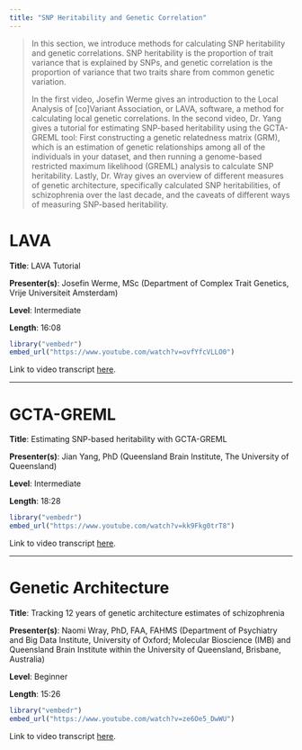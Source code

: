 ```yaml
---
title: "SNP Heritability and Genetic Correlation"
---
```


> In this section, we introduce methods for calculating SNP heritability and genetic correlations. SNP heritability is the proportion of trait variance that is explained by SNPs, and genetic correlation is the proportion of variance that two traits share from common genetic variation.
>
> In the first video, Josefin Werme gives an introduction to the Local Analysis of \[co\]Variant Association, or LAVA, software, a method for calculating local genetic correlations. In the second video, Dr. Yang gives a tutorial for estimating SNP-based heritability using the GCTA-GREML tool: First constructing a genetic relatedness matrix (GRM), which is an estimation of genetic relationships among all of the individuals in your dataset, and then running a genome-based restricted maximum likelihood (GREML) analysis to calculate SNP heritability. Lastly, Dr. Wray gives an overview of different measures of genetic architecture, specifically calculated SNP heritabilities, of schizophrenia over the last decade, and the caveats of different ways of measuring SNP-based heritability.

# LAVA

**Title**: LAVA Tutorial

**Presenter(s)**: Josefin Werme, MSc (Department of Complex Trait Genetics, Vrije Universiteit Amsterdam)

**Level**: Intermediate

**Length**: 16:08

```r
library("vembedr")
embed_url("https://www.youtube.com/watch?v=ovfYfcVLLO0")
```

Link to video transcript [here](software_correlation_transcript.qmd#sec-video1).

------------------------------------------------------------------------

# GCTA-GREML

**Title**: Estimating SNP-based heritability with GCTA-GREML

**Presenter(s)**: Jian Yang, PhD (Queensland Brain Institute, The University of Queensland)

**Level**: Intermediate

**Length**: 18:28

```r
library("vembedr")
embed_url("https://www.youtube.com/watch?v=kk9Fkg0trT8")
```

Link to video transcript [here](software_correlation_transcript.qmd#sec-video2).

------------------------------------------------------------------------

# Genetic Architecture

**Title**: Tracking 12 years of genetic architecture estimates of schizophrenia

**Presenter(s)**: Naomi Wray, PhD, FAA, FAHMS (Department of Psychiatry and Big Data Institute, University of Oxford; Molecular Bioscience (IMB) and Queensland Brain Institute within the University of Queensland, Brisbane, Australia)

**Level**: Beginner

**Length**: 15:26

```r
library("vembedr")
embed_url("https://www.youtube.com/watch?v=ze6Oe5_DwWU")
```

Link to video transcript [here](software_correlation_transcript.qmd#sec-video3).
